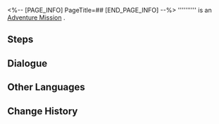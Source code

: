 <%-- [PAGE_INFO]
PageTitle=##
[END_PAGE_INFO] --%>
{{Stub|Dialogue.}}
{{Mission Infobox
|id            = 8000178
|title         = 
|image         = <!--Mission .png-->
|type          = Adventure
|event_name    = 
|chapter       = 
|requirements  = 
* [[Trailblaze Mission]] ''[[The Past Will Return as an Avalanche]]'' completed
* Reach [[Trailblaze Level]] 21
|summary       = <!--official mission summary from Fate's Atlas-->
|characters    = Trailblazer
|startLocation = [[<!--starting world-->]] - [[<!--starting area-->]]
|world         = <!--starting world-->
|area          = <!--starting area-->
|prev          = 
|next          = 
|rewards       = 
}}
'''''''''' is an [[Adventure Mission]]<!--in [world]-->.

==Steps==


<!--
==Gameplay Notes==

--><!--
==Trial Character==

-->
==Dialogue==
{{Stub Dialogue}}
{{Dialogue Start}}
:{{tx}}
{{Dialogue End}}

==Other Languages==
{{Other Languages
|en   = 
|zhs  = 
|zht  = 
|ja   = 
|ko   = 
|es   = 
|fr   = 
|ru   = 
|th   = 
|vi   = 
|de   = 
|id   = 
|pt   = 
}}

==Change History==
{{Change History|1.1}}
